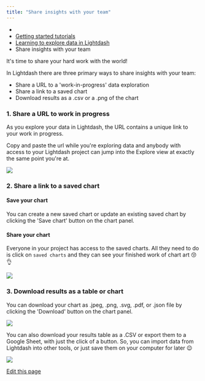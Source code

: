 ```yaml
---
title: "Share insights with your team"
---
```


* [](/)
* [Getting started tutorials](/get-started/intro)
* [Learning to explore data in Lightdash](/get-started/exploring-data/intro)
* Share insights with your team

It's time to share your hard work with the world!

In Lightdash there are three primary ways to share insights with your team:

* Share a URL to a 'work-in-progress' data exploration
* Share a link to a saved chart
* Download results as a .csv or a .png of the chart

### 1. Share a URL to work in progress[​](#1-share-a-url-to-work-in-progress "Direct link to 1. Share a URL to work in progress")

As you explore your data in Lightdash, the URL contains a unique link to your work in progress.

Copy and paste the url while you're exploring data and anybody with access to your Lightdash project can jump into the Explore view at exactly the same point you're at.

![](/assets/images/share_chart_link_action-742331cc7f9b1df6f80059387d22c7a7.png)

### 2. Share a link to a saved chart[​](#2-share-a-link-to-a-saved-chart "Direct link to 2. Share a link to a saved chart")

#### Save your chart[​](#save-your-chart "Direct link to Save your chart")

You can create a new saved chart or update an existing saved chart by clicking the 'Save chart' button on the chart panel.

#### Share your chart[​](#share-your-chart "Direct link to Share your chart")

Everyone in your project has access to the saved charts. All they need to do is click on `saved charts` and they can see your finished work of chart art 😚👌

![](/assets/images/save-chart-a85926a5410733a205368bb863884248.jpg)

### 3. Download results as a table or chart[​](#3-download-results-as-a-table-or-chart "Direct link to 3. Download results as a table or chart")

You can download your chart as .jpeg, .png, .svg, .pdf, or .json file by clicking the 'Download' button on the chart panel.

![](/assets/images/download-chart-82a281b887e311d6026329828184a533.png)

You can also download your results table as a .CSV or export them to a Google Sheet, with just the click of a button. So, you can import data from Lightdash into other tools, or just save them on your computer for later 😉

![](/assets/images/export-csv-or-google-sheets-5656df99d4148748b93f49f8ad96cab8.png)

[Edit this page](https://github.com/lightdash/lightdash/edit/main/docs/docs/get-started/exploring-data/sharing-insights.mdx)
